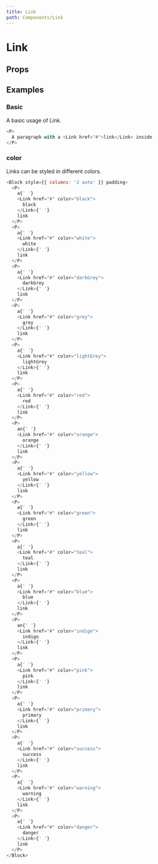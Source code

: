 ```yaml
---
title: Link
path: Components/Link
---
```



# Link

<Description of="Link" />

## Props

<Props of="Link" />

## Examples

### Basic

A basic usage of Link.

```js live
<P>
  A paragraph with a <Link href="#">link</Link> inside
</P>
```

### color

Links can be styled in different colors.

```js live
<Block style={{ columns: '2 auto' }} padding>
  <P>
    a{' '}
    <Link href="#" color="black">
      black
    </Link>{' '}
    link
  </P>
  <P>
    a{' '}
    <Link href="#" color="white">
      white
    </Link>{' '}
    link
  </P>
  <P>
    a{' '}
    <Link href="#" color="darkGrey">
      darkGrey
    </Link>{' '}
    link
  </P>
  <P>
    a{' '}
    <Link href="#" color="grey">
      grey
    </Link>{' '}
    link
  </P>
  <P>
    a{' '}
    <Link href="#" color="lightGrey">
      lightGrey
    </Link>{' '}
    link
  </P>
  <P>
    a{' '}
    <Link href="#" color="red">
      red
    </Link>{' '}
    link
  </P>
  <P>
    an{' '}
    <Link href="#" color="orange">
      orange
    </Link>{' '}
    link
  </P>
  <P>
    a{' '}
    <Link href="#" color="yellow">
      yellow
    </Link>{' '}
    link
  </P>
  <P>
    a{' '}
    <Link href="#" color="green">
      green
    </Link>{' '}
    link
  </P>
  <P>
    a{' '}
    <Link href="#" color="teal">
      teal
    </Link>{' '}
    link
  </P>
  <P>
    a{' '}
    <Link href="#" color="blue">
      blue
    </Link>{' '}
    link
  </P>
  <P>
    an{' '}
    <Link href="#" color="indigo">
      indigo
    </Link>{' '}
    link
  </P>
  <P>
    a{' '}
    <Link href="#" color="pink">
      pink
    </Link>{' '}
    link
  </P>
  <P>
    a{' '}
    <Link href="#" color="primary">
      primary
    </Link>{' '}
    link
  </P>
  <P>
    a{' '}
    <Link href="#" color="success">
      success
    </Link>{' '}
    link
  </P>
  <P>
    a{' '}
    <Link href="#" color="warning">
      warning
    </Link>{' '}
    link
  </P>
  <P>
    a{' '}
    <Link href="#" color="danger">
      danger
    </Link>{' '}
    link
  </P>
</Block>
```
